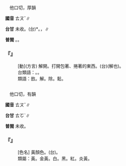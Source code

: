 
=={{ruby|敨|ㄊㄡˇ}}==

　他口切，厚韻

'''國音''' <rt>ㄊㄡˇ</rt>∥

'''台甘''' 未收。(台){{ruby|(文)|ㄊㆦˋ}}*。{{ruby|(語)|ㄊㄠˋ}}，{{ruby|敨|ㄊㄠˋ}}{{ruby|結|ㄍㄚㆵ}}∥

'''普閩''' {{ruby|(文)|ㄊㆦˋ}}。{{ruby|(白)|ㄊㄠˋ}}。

    

==='''『{{ruby|敨|ㄊㄡˇ}}』'''===
: [動](方言) 解開。打開包著、捲著的東西。(台){{ruby|敨|ㄊㄠˋ}}(解也)。
:台類語：{{ruby|敨|ㄊㄠˋ}}{{ruby|開|ㄎㄨㄧ}}{{ruby|小|ㄒㄧㄜˋ}}{{ruby|包|ㄅㄠ}}。{{ruby|敨|ㄊㄠˋ}}{{ruby|結|ㄍㄚㆵ}}。
:
:類語：敨。解。除。鬆。
:
    

=={{ruby|黈|ㄊㄡˇ}}==

　他口切，有韻

'''國音''' <rt>ㄊㄡˇ</rt>∥

'''台甘''' <rt>ㄊㆦˋ</rt>∥

'''普閩''' 未收。

    

==='''『{{ruby|黈|ㄊㄡˇ}}』'''===
: [色名] 黃顏色。(台){{ruby|黃|ㆭˊ}}{{ruby|色|ㄒㄧㆤㆶ}}。
:類屬：黃。金黃。白。黑。紅。炎黃。
:
    
